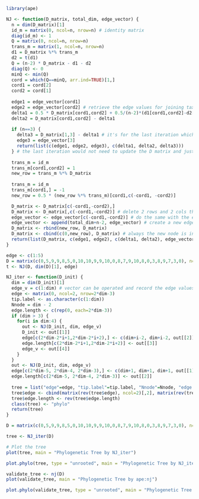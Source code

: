 ```{r}
library(ape)

NJ <- function(D_matrix, total_dim, edge_vector) {
  n = dim(D_matrix)[1]
  id_m = matrix(0, ncol=n, nrow=n) # identity matrix
  diag(id_m) <- 1
  Q = matrix(0, ncol=n, nrow=n)
  trans_m = matrix(1, ncol=n, nrow=n)
  d1 = D_matrix %*% trans_m
  d2 = t(d1)
  Q = (n-2) * D_matrix - d1 - d2
  diag(Q) <- 0
  minQ <- min(Q)
  cord = which(Q==minQ, arr.ind=TRUE)[1,]
  cord1 = cord[2]
  cord2 = cord[1]
  
  edge1 = edge_vector[cord1]
  edge2 = edge_vector[cord2] # retrieve the edge values for joining taxa
  delta1 = 0.5 * D_matrix[cord1,cord2] + 0.5/(n-2)*(d1[cord1,cord2]-d2[cord1,cord2])
  delta2 = D_matrix[cord1,cord2] - delta1
  
  if (n==3) {
    delta3 = D_matrix[1,3] - delta1 # it's for the last iteration which will omit 3 delta values. The last Q matrix must be a matrix with all equal values not in diagonal
    edge3 = edge_vector[3]
    return(list(c(edge1, edge2, edge3), c(delta1, delta2, delta3)))
  } # the last iteration would not need to update the D matrix and just return edge values and delta
  
  trans_m = id_m
  trans_m[cord1,cord2] = 1
  new_row = trans_m %*% D_matrix
  
  trans_m = id_m
  trans_m[cord1,] = -1
  new_row = 0.5 * (new_row %*% trans_m)[cord1,c(-cord1, -cord2)]

  D_matrix <- D_matrix[c(-cord1,-cord2),]
  D_matrix <- D_matrix[,c(-cord1,-cord2)] # delete 2 rows and 2 cols that belong to the 2 joined taxa
  edge_vector <- edge_vector[c(-cord1,-cord2)] # do the same with the edge vector
  edge_vector <- append(total_dim+n-2, edge_vector) # create a new edge value for new node
  D_matrix <- rbind(new_row, D_matrix)
  D_matrix <- cbind(c(0,new_row), D_matrix) # always the new node is in the first col and row
  return(list(D_matrix, c(edge1, edge2), c(delta1, delta2), edge_vector))
}

edge <- c(1:5)
D = matrix(c(0,5,9,9,8,5,0,10,10,9,9,10,0,8,7,9,10,8,0,3,8,9,7,3,0), ncol=5)
t <- NJ(D, dim(D)[1], edge)
```


```{r}
NJ_iter <- function(D_init) {
  dim = dim(D_init)[1]
  edge_v = c(1:dim) # vector can be operated and record the edge values' changes
  edge <- matrix(0, ncol=2, nrow=2*dim-3)
  tip.label <- as.character(c(1:dim))
  Nnode = dim - 2
  edge.length <- c(rep(0, each=2*dim-3))
  if (dim > 3) {
    for(i in dim:4) {
      out <- NJ(D_init, dim, edge_v)
      D_init <- out[[1]]
      edge[c(2*dim-2*i+1,2*dim-2*i+2),] <- c(dim+i-2, dim+i-2, out[[2]][1], out[[2]][2]) # the first 2 elements are edge values for new node created in last iteration
      edge.length[c(2*dim-2*i+1,2*dim-2*i+2)] <- out[[3]]
      edge_v <- out[[4]]
    }
  }
  out <- NJ(D_init, dim, edge_v)
  edge[c(2*dim-5, 2*dim-4, 2*dim-3),] <- c(dim+1, dim+1, dim+1, out[[1]][1], out[[1]][2], out[[1]][3])
  edge.length[c(2*dim-5, 2*dim-4, 2*dim-3)] <- out[[2]]
  
  tree = list("edge"=edge, "tip.label"=tip.label, "Nnode"=Nnode, "edge.length"=edge.length)
  tree$edge <- cbind(matrix(rev(tree$edge), ncol=2)[,2], matrix(rev(tree$edge), ncol=2)[,1])
  tree$edge.length <- rev(tree$edge.length)
  class(tree) <- "phylo"
  return(tree)
}

D = matrix(c(0,5,9,9,8,5,0,10,10,9,9,10,0,8,7,9,10,8,0,3,8,9,7,3,0), ncol=5)

tree <- NJ_iter(D)
```




```{r}
# Plot the tree
plot(tree, main = "Phylogenetic Tree by NJ_iter")

plot.phylo(tree, type = "unrooted", main = "Phylogenetic Tree by NJ_iter")
```

```{r}
validate_tree <- nj(D)
plot(validate_tree, main = "Phylogenetic Tree by ape:nj")

plot.phylo(validate_tree, type = "unrooted", main = "Phylogenetic Tree by ape:nj")
```

